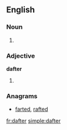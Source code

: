 ==English==

===Noun===
{{en-noun}}

# {{archaic}} {{alternate spelling of|daughter}}

===Adjective===
'''dafter'''

# {{comparative of|daft}}

===Anagrams===
* [[farted#English|farted]], [[rafted#English|rafted]]

[[fr:dafter]]
[[simple:dafter]]